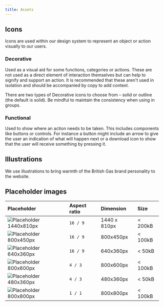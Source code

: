 ```yaml
---
title: Assets
---
```



## Icons

Icons are used within our design system to represent an object or action visually to our users.

### Decorative

Used as a visual aid for some functions, categories or actions. These are not used as a direct element of interaction themselves but can help to signify and support an action. It is recommended that these aren't used in isolation and should be accompanied by copy to add context.

There are two types of Decorative icons to choose from – solid or outline (the default is solid). Be mindful to maintain the consistency when using in groups.

### Functional

Used to show where an action needs to be taken. This includes components like buttons or controls. For instance a button might include an arrow to give the user an indication of what will happen next or a download icon to show that the user will receive something by pressing it.

<BGIcons />

## Illustrations

We use illustrations to bring warmth of the British Gas brand personality to the website.

<BGIllustrations />

## Placeholder images

| Placeholder | Aspect ratio | Dimension | Size |
| :---- | :-------- | :---------- | :--- |
| ![Placeholder 1440x810px](/placeholder-16x9-1440x810px.jpg) | `16 / 9` | 1440 x 810px | < 200kB |
| ![Placeholder 800x450px](/placeholder-16x9-800x450px.jpg) | `16 / 9` | 800x450px | < 100kB |
| ![Placeholder 640x360px](/placeholder-16x9-640x360px.jpg) | `16 / 9` | 640x360px | < 50kB |
| ![Placeholder 800x600px](/placeholder-4x3-800x600px.jpg) | `4 / 3`  | 800x600px  | < 100kB |
| ![Placeholder 480x360px](/placeholder-4x3-480x360px.jpg) | `4 / 3` | 480x360px |  < 50kB |
| ![Placeholder 800x800px](/placeholder-1x1-800x800px.jpg) | `1 / 1`  | 800x800px  | < 100kB |